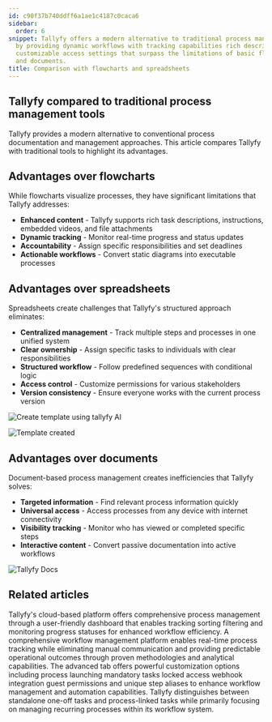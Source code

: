 ```yaml
---
id: c90f37b740ddff6a1ae1c4187c0caca6
sidebar:
  order: 6
snippet: Tallyfy offers a modern alternative to traditional process management tools
  by providing dynamic workflows with tracking capabilities rich descriptions and
  customizable access settings that surpass the limitations of basic flowcharts spreadsheets
  and documents.
title: Comparison with flowcharts and spreadsheets
---
```


## Tallyfy compared to traditional process management tools

Tallyfy provides a modern alternative to conventional process documentation and management approaches. This article compares Tallyfy with traditional tools to highlight its advantages.

## Advantages over flowcharts

While flowcharts visualize processes, they have significant limitations that Tallyfy addresses:

* **Enhanced content** - Tallyfy supports rich task descriptions, instructions, embedded videos, and file attachments
* **Dynamic tracking** - Monitor real-time progress and status updates
* **Accountability** - Assign specific responsibilities and set deadlines
* **Actionable workflows** - Convert static diagrams into executable processes

<lite-vimeo videoid="338954164"></lite-vimeo>

## Advantages over spreadsheets

Spreadsheets create challenges that Tallyfy's structured approach eliminates:

* **Centralized management** - Track multiple steps and processes in one unified system
* **Clear ownership** - Assign specific tasks to individuals with clear responsibilities
* **Structured workflow** - Follow predefined sequences with conditional logic
* **Access control** - Customize permissions for various stakeholders
* **Version consistency** - Ensure everyone works with the current process version

![Create template using tallyfy AI](https://screenshots.tallyfy.com/tallyfy%2Fpro%2Fdesktop-light-create-client-onboarding-template-from-tallyfyAI.png)

![Template created](https://screenshots.tallyfy.com/tallyfy%2Fpro%2Fdesktop-light-click-create-template-by-tallyfyai.png)

## Advantages over documents

Document-based process management creates inefficiencies that Tallyfy solves:

* **Targeted information** - Find relevant process information quickly
* **Universal access** - Access processes from any device with internet connectivity
* **Visibility tracking** - Monitor who has viewed or completed specific steps
* **Interactive content** - Convert passive documentation into active workflows

![Tallyfy Docs](https://screenshots.tallyfy.com/file-glr8zwFK1D.gif)


## Related articles
<CardGrid>
<LinkTitleCard header="<b>Tracker View > Manage and track my processes</b>" href="/products/pro/tracking-and-tasks/tracker-view/how-can-i-manage-and-track-my-processes-on-tallyfy/" > Tallyfy's cloud-based platform offers comprehensive process management through a user-friendly dashboard that enables tracking sorting filtering and monitoring progress statuses for enhanced workflow efficiency. </LinkTitleCard>
<LinkTitleCard header="<b>Features > Real time status</b>" href="/products/pro/tutorials/features/real-time-status/" > A comprehensive workflow management platform enables real-time process tracking while eliminating manual communication and providing predictable operational outcomes through proven methodologies and analytical capabilities. </LinkTitleCard>
<LinkTitleCard header="<b>Tasks > Advanced tab</b>" href="/products/pro/tracking-and-tasks/tasks/how-can-i-utilize-tallyfys-advanced-tab-features/" > The advanced tab offers powerful customization options including process launching mandatory tasks locked access webhook integration guest permissions and unique step aliases to enhance workflow management and automation capabilities. </LinkTitleCard>
<LinkTitleCard header="<b>Tracking And Tasks > More about tasks</b>" href="/products/pro/tracking-and-tasks/tasks/" > Tallyfy distinguishes between standalone one-off tasks and process-linked tasks while primarily focusing on managing recurring processes within its workflow system. </LinkTitleCard>
</CardGrid>